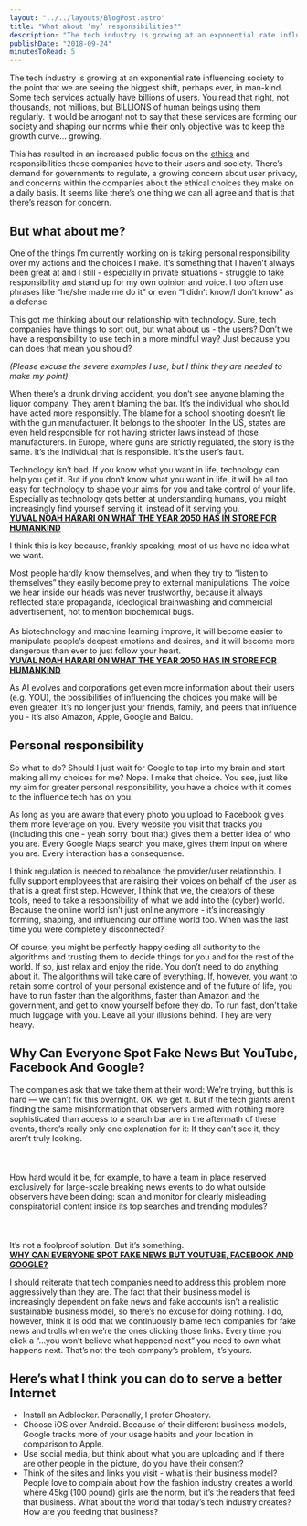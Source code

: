 ```yaml
---
layout: "../../layouts/BlogPost.astro"
title: "What about ’my’ responsibilities?"
description: "The tech industry is growing at an exponential rate influencing society to the point that we are seeing the biggest shift, perhaps ever, in man-kind. Some tech services actually have billions of users. You read that right, not thousands, not millions, but BILLIONS of human beings using them regularly. It would be arrogant not to say that these services are forming our society and shaping our norms while their only objective was to keep the growth curve… growing.\n\n\nThis has resulted in an increas"
publishDate: "2018-09-24"
minutesToRead: 5
---
```


<p>The tech industry is growing at an exponential rate influencing society to the point that we are seeing the biggest shift, perhaps ever, in man-kind. Some tech services actually have billions of users. You read that right, not thousands, not millions, but BILLIONS of human beings using them regularly. It would be arrogant not to say that these services are forming our society and shaping our norms while their only objective was to keep the growth curve… growing.</p>
<p>This has resulted in an increased public focus on the <a href="https://www.antonsten.com/ai-ethics">ethics</a> and responsibilities these companies have to their users and society. There’s demand for governments to regulate, a growing concern about user privacy, and concerns within the companies about the ethical choices they make on a daily basis. It seems like there’s one thing we can all agree and that is that there’s reason for concern.</p>
<h2 id="but-what-about-me">But what about me?</h2>
<p>One of the things I’m currently working on is taking personal responsibility over my actions and the choices I make. It’s something that I haven’t always been great at and I still - especially in private situations - struggle to take responsibility and stand up for my own opinion and voice. I too often use phrases like “he/she made me do it” or even “I didn’t know/I don’t know” as a defense.</p>
<p>This got me thinking about our relationship with technology. Sure, tech companies have things to sort out, but what about us - the users? Don’t we have a responsibility to use tech in a more mindful way? Just because you can does that mean you should?</p>
<p><em>(Please excuse the severe examples I use, but I think they are needed to make my point)</em></p>
<p>When there’s a drunk driving accident, you don’t see anyone blaming the liquor company. They aren’t blaming the bar. It’s the individual who should have acted more responsibly. The blame for a school shooting doesn’t lie with the gun manufacturer. It belongs to the shooter. In the US, states are even held responsible for not having stricter laws instead of those manufacturers. In Europe, where guns are strictly regulated, the story is the same. It’s the individual that is responsible. It’s the user’s fault.</p>

<div class="blockquote">
<div><p>Technology isn’t bad. If you know what you want in life, technology can help you get it. But if you don’t know what you want in life, it will be all too easy for technology to shape your aims for you and take control of your life. Especially as technology gets better at understanding humans, you might increasingly find yourself serving it, instead of it serving you.<br>
<strong><a href="https://www.wired.co.uk/article/yuval-noah-harari-extract-21-lessons-for-the-21st-century?ref=antonsten.com">YUVAL NOAH HARARI ON WHAT THE YEAR 2050 HAS IN STORE FOR HUMANKIND</a></strong></p></div>
</div>

<p>I think this is key because, frankly speaking, most of us have no idea what we want.</p>

<div class="blockquote">
<div><p>Most people hardly know themselves, and when they try to “listen to themselves” they easily become prey to external manipulations. The voice we hear inside our heads was never trustworthy, because it always reflected state propaganda, ideological brainwashing and commercial advertisement, not to mention biochemical bugs.<br><br>
As biotechnology and machine learning improve, it will become easier to manipulate people’s deepest emotions and desires, and it will become more dangerous than ever to just follow your heart.<br>
<strong><a href="https://www.wired.co.uk/article/yuval-noah-harari-extract-21-lessons-for-the-21st-century?ref=antonsten.com">YUVAL NOAH HARARI ON WHAT THE YEAR 2050 HAS IN STORE FOR HUMANKIND</a></strong></p></div>
</div>

<p>As AI evolves and corporations get even more information about their users (e.g. YOU), the possibilities of influencing the choices you make will be even greater. It’s no longer just your friends, family, and peers that influence you - it’s also Amazon, Apple, Google and Baidu.</p>
<h2 id="personal-responsibility">Personal responsibility</h2>
<p>So what to do? Should I just wait for Google to tap into my brain and start making all my choices for me? Nope. I make that choice. You see, just like my aim for greater personal responsibility, you have a choice with it comes to the influence tech has on you.</p>
<p>As long as you are aware that every photo you upload to Facebook gives them more leverage on you. Every website you visit that tracks you (including this one - yeah sorry ‘bout that) gives them a better idea of who you are. Every Google Maps search you make, gives them input on where you are. Every interaction has a consequence.</p>
<p>I think regulation is needed to rebalance the provider/user relationship. I fully support employees that are raising their voices on behalf of the user as that is a great first step. However, I think that we, the creators of these tools, need to take a responsibility of what we add into the (cyber) world. Because the online world isn’t just online anymore - it’s increasingly forming, shaping, and influencing our offline world too. When was the last time you were completely disconnected?</p>

<div class="blockquote">
<div><p>Of course, you might be perfectly happy ceding all authority to the algorithms and trusting them to decide things for you and for the rest of the world. If so, just relax and enjoy the ride. You don’t need to do anything about it. The algorithms will take care of everything. If, however, you want to retain some control of your personal existence and of the future of life, you have to run faster than the algorithms, faster than Amazon and the government, and get to know yourself before they do. To run fast, don’t take much luggage with you. Leave all your illusions behind. They are very heavy.</p></div>
</div>

<h2 id="why-can-everyone-spot-fake-news-but-youtube-facebook-and-google">Why Can Everyone Spot Fake News But YouTube, Facebook And Google?</h2>

<div class="blockquote">
<div><p>The companies ask that we take them at their word: We’re trying, but this is hard — we can’t fix this overnight. OK, we get it. But if the tech giants aren’t finding the same misinformation that observers armed with nothing more sophisticated than access to a search bar are in the aftermath of these events, there’s really only one explanation for it: If they can’t see it, they aren’t truly looking.<br>
<br><br><br>
How hard would it be, for example, to have a team in place reserved exclusively for large-scale breaking news events to do what outside observers have been doing: scan and monitor for clearly misleading conspiratorial content inside its top searches and trending modules?<br>
<br><br><br>
It’s not a foolproof solution. But it’s something.<br>
<strong><a href="https://www.buzzfeed.com/charliewarzel/why-can-everyone-spot-fake-news-but-the-tech-companies?utm_term=.rxRvBV89q&ref=antonsten.com#.djz6P2NKz">WHY CAN EVERYONE SPOT FAKE NEWS BUT YOUTUBE, FACEBOOK AND GOOGLE?</a></strong></p></div>
</div>

<p>I should reiterate that tech companies need to address this problem more aggressively than they are. The fact that their business model is increasingly dependent on fake news and fake accounts isn’t a realistic sustainable business model, so there’s no excuse for doing nothing. I do, however, think it is odd that we continuously blame tech companies for fake news and trolls when we’re the ones clicking those links. Every time you click a “…you won’t believe what happened next” you need to own what happens next. That’s not the tech company’s problem, it’s yours.</p>
<h2 id="here%E2%80%99s-what-i-think-you-can-do-to-serve-a-better-internet">Here’s what I think you can do to serve a better Internet</h2>
<ul>
<li>Install an Adblocker. Personally, I prefer Ghostery.</li>
<li>Choose iOS over Android. Because of their different business models, Google tracks more of your usage habits and your location in comparison to Apple.</li>
<li>Use social media, but think about what you are uploading and if there are other people in the picture, do you have their consent?</li>
<li>Think of the sites and links you visit - what is their business model? People love to complain about how the fashion industry creates a world where 45kg (100 pound) girls are the norm, but it’s the readers that feed that business. What about the world that today’s tech industry creates? How are you feeding that business?</li>
</ul>